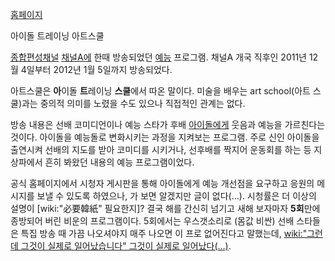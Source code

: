 [http://tv.ichannela.com/enter/artschool 홈페이지]

아이돌 트레이닝 아트스쿨

[[종합편성채널]] [[채널A]]에 한때 방송되었던 [[예능]] 프로그램. 채널A 개국 직후인 2011년 12월 4일부터 2012년 1월 5일까지 방송되었다.

아트스쿨은 '''아'''이돌 '''트'''레이닝 '''스쿨'''에서 따온 말이다. 미술을 배우는 art school(아트 스쿨)과는 중의적 의미를 노렸을 수도 있으나 직접적인 관계는 없다.

방송 내용은 선배 코미디언이나 예능 스타가 후배 [[아이돌]]에게 웃음과 예능을 가르친다는 것이다. 아이돌을 예능돌로 변화시키는 과정을 지켜보는 프로그램. 주로 신인 아이돌을 출연시켜 선배의 지도를 받아 코미디를 시키거나, 선후배를 짝지어 운동회를 하는 등 지상파에서 흔히 봐왔던 내용의 예능 프로그램이었다. 

공식 홈페이지에서 시청자 게시판을 통해 아이돌에게 예능 개선점을 요구하고 응원의 메시지를 보낼 수 있도록 하였으나, 가 보면 알겠지만 글이 없다(…). 시청률은 더 이상의 설명이 [wiki:"必要韓紙" 필요한지]? 결국 해를 간신히 넘기고 새해 보자마자 '''5회'''만에 종방되어 버린 비운의 프로그램이다. 5회에서는 우스갯소리로 (몸값 비싼) 선배 스타들은 특집 방송 때 가끔 나오셔야지 매주 나오면 이 프로 없어진다고 말했는데, [[wiki:"그런데 그것이 실제로 일어났습니다" 그것이 실제로 일어났다(…)]].
